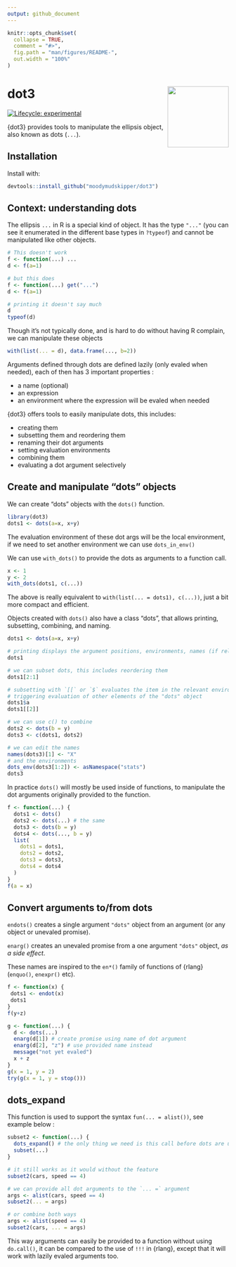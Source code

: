 ```yaml
---
output: github_document
---
```


<!-- README.md is generated from README.Rmd. Please edit that file -->

```r
knitr::opts_chunk$set(
  collapse = TRUE,
  comment = "#>",
  fig.path = "man/figures/README-",
  out.width = "100%"
)
```

# dot3 <img src="man/figures/logo.png" align="right" height="139" />

<!-- badges: start -->
[![Lifecycle: experimental](https://img.shields.io/badge/lifecycle-experimental-orange.svg)](https://lifecycle.r-lib.org/articles/stages.html#experimental)
<!-- badges: end -->

{dot3} provides tools to manipulate the ellipsis object, also known as dots (`...`).

## Installation

Install with:

``` r
devtools::install_github("moodymudskipper/dot3")
```

## Context: understanding dots

The ellipsis `...` in R is a special kind of object. It has the type `"..."`
(you can see it enumerated in the different base types in `?typeof`)
and cannot be manipulated like other objects.

```r
# This doesn't work
f <- function(...) ...
d <- f(a=1)

# but this does
f <- function(...) get("...")
d <- f(a=1)

# printing it doesn't say much
d
typeof(d)
```

Though it's not typically done, and is hard to do without having R complain,
we can manipulate these objects

```r
with(list(... = d), data.frame(..., b=2))
```

Arguments defined through dots are defined lazily (only evaled when needed),
each of then has 3 important properties :

* a name (optional)
* an expression
* an environment where the expression will be evaled when needed

{dot3} offers tools to easily manipulate dots, this includes:

* creating them
* subsetting them and reordering them
* renaming their dot arguments
* setting evaluation environments
* combining them
* evaluating a dot argument selectively

## Create and manipulate "dots" objects

We can create "dots" objects with the `dots()` function. 

```r
library(dot3)
dots1 <- dots(a=x, x+y)
```

The evaluation environment of these dot args will be the local environment,
if we need to set another environment we can use `dots_in_env()`

We can use `with_dots()` to provide the dots as arguments to a function call.

```r
x <- 1
y <- 2
with_dots(dots1, c(...))
```

The above is really equivalent to `with(list(... = dots1), c(...))`, just a bit
more compact and efficient.

Objects created with `dots()` also have a class "dots", that allows printing, subsetting, combining, and naming.

```r
dots1 <- dots(a=x, x+y)

# printing displays the argument positions, environments, names (if relevant), and expression 
dots1

# we can subset dots, this includes reordering them
dots1[2:1]

# subsetting with `[[` or `$` evaluates the item in the relevant environment, without
# triggering evaluation of other elements of the "dots" object
dots1$a
dots1[[2]]

# we can use c() to combine
dots2 <- dots(b = y)
dots3 <- c(dots1, dots2)

# we can edit the names
names(dots3)[1] <- "X"
# and the environments
dots_env(dots3[1:2]) <- asNamespace("stats")
dots3
```

In practice `dots()` will mostly be used inside of functions, to manipulate the 
dot arguments originally provided to the function.

```r
f <- function(...) {
  dots1 <- dots()
  dots2 <- dots(...) # the same
  dots3 <- dots(b = y)
  dots4 <- dots(..., b = y)
  list(
    dots1 = dots1,
    dots2 = dots2,
    dots3 = dots3,
    dots4 = dots4
  )
}
f(a = x)
```

## Convert arguments to/from dots

`endots()` creates a single argument `"dots"` object from an argument (or any object or
unevaled promise).

`enarg()` creates an unevaled promise from a one argument `"dots"` object,  *as a side effect*.

These names are inspired to the `en*()` family of functions of {rlang} (`enquo()`, `enexpr()` etc).


```r
f <- function(x) {
 dots1 <- endot(x)
 dots1
}
f(y+z)

g <- function(...) {
  d <- dots(...)
  enarg(d[1]) # create promise using name of dot argument
  enarg(d[2], "z") # use provided name instead
  message("not yet evaled")
  x + z
}
g(x = 1, y = 2)
try(g(x = 1, y = stop()))
```

## dots_expand

This function is used to support the syntax `fun(... = alist())`,
see example below :

```r
subset2 <- function(...) {
  dots_expand() # the only thing we need is this call before dots are used in the function
  subset(...)
}

# it still works as it would without the feature
subset2(cars, speed == 4)

# we can provide all dot arguments to the `... =` argument
args <- alist(cars, speed == 4)
subset2(... = args)

# or combine both ways
args <- alist(speed == 4)
subset2(cars, ... = args)
```

This way arguments can easily be provided to a function without using `do.call()`,
it can be compared to the use of `!!!` in {rlang}, except that it will work
with lazily evaled arguments too.
